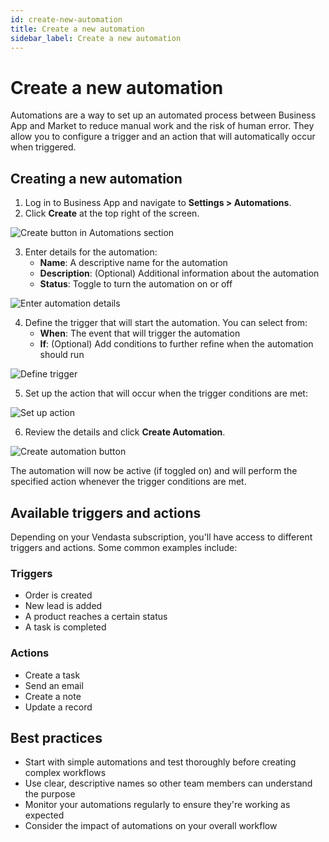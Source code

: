 ```yaml
---
id: create-new-automation
title: Create a new automation
sidebar_label: Create a new automation
---
```


# Create a new automation

Automations are a way to set up an automated process between Business App and Market to reduce manual work and the risk of human error. They allow you to configure a trigger and an action that will automatically occur when triggered.

## Creating a new automation

1. Log in to Business App and navigate to **Settings > Automations**.
2. Click **Create** at the top right of the screen.

![Create button in Automations section](/img/automations/create-automation-1.jpg)

3. Enter details for the automation:
   * **Name**: A descriptive name for the automation
   * **Description**: (Optional) Additional information about the automation
   * **Status**: Toggle to turn the automation on or off

![Enter automation details](/img/automations/create-automation-2.jpg)

4. Define the trigger that will start the automation. You can select from:
   * **When**: The event that will trigger the automation
   * **If**: (Optional) Add conditions to further refine when the automation should run

![Define trigger](/img/automations/create-automation-3.jpg)

5. Set up the action that will occur when the trigger conditions are met:

![Set up action](/img/automations/create-automation-4.jpg)

6. Review the details and click **Create Automation**.

![Create automation button](/img/automations/create-automation-5.jpg)

The automation will now be active (if toggled on) and will perform the specified action whenever the trigger conditions are met.

## Available triggers and actions

Depending on your Vendasta subscription, you'll have access to different triggers and actions. Some common examples include:

### Triggers
* Order is created
* New lead is added
* A product reaches a certain status
* A task is completed

### Actions
* Create a task
* Send an email
* Create a note
* Update a record

## Best practices

* Start with simple automations and test thoroughly before creating complex workflows
* Use clear, descriptive names so other team members can understand the purpose
* Monitor your automations regularly to ensure they're working as expected
* Consider the impact of automations on your overall workflow